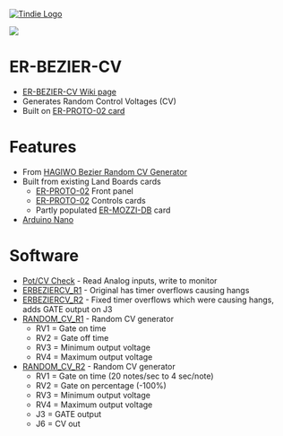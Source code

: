 <a href="https://www.tindie.com/products/28896/"><img src="http://land-boards.com/blwiki/images/5/51/Tindie-mediums.png" alt="Tindie Logo"></img></a> 

<img src="http://land-boards.com/blwiki/images/2/26/ER-BEZIER-CV_P1080840-720px.jpg"></img>

= ER-BEZIER-CV =

* [http://land-boards.com/blwiki/index.php?title=ER-BEZIER-CV ER-BEZIER-CV Wiki page]
* Generates Random Control Voltages (CV)
* Built on [http://land-boards.com/blwiki/index.php?title=ER-PROTO-02 ER-PROTO-02 card]

= Features =

* From [https://note.com/solder_state/n/n39aacefd73a3 HAGIWO Bezier Random CV Generator]
* Built from existing Land Boards cards
** [http://land-boards.com/blwiki/index.php?title=ER-PROTO-02 ER-PROTO-02] Front panel
** [http://land-boards.com/blwiki/index.php?title=ER-PROTO-02 ER-PROTO-02] Controls cards
** Partly populated [http://land-boards.com/blwiki/index.php?title=ER-MOZZI-DB ER-MOZZI-DB] card
* [http://land-boards.com/blwiki/index.php?title=Arduino_Nano Arduino Nano]

= Software =

* [https://github.com/land-boards/lb-Arduino-Code/tree/master/LBCards/SYNTHS/ERBEZIERCV/ERBEZIER_POTS_CHECK Pot/CV Check] - Read Analog inputs, write to monitor
* [https://github.com/land-boards/lb-Arduino-Code/blob/master/LBCards/SYNTHS/ERBEZIERCV/ERBEZIERCV_R1/ERBEZIERCV_R1.ino ERBEZIERCV_R1] - Original has timer overflows causing hangs
* [https://github.com/land-boards/lb-Arduino-Code/blob/master/LBCards/SYNTHS/ERBEZIERCV/ERBEZIERCV_R2/ERBEZIERCV_R2.ino ERBEZIERCV_R2] - Fixed timer overflows which were causing hangs, adds GATE output on J3
* [https://github.com/land-boards/lb-Arduino-Code/blob/master/LBCards/SYNTHS/ERBEZIERCV/RANDOM_CV_R1/RANDOM_CV_R1.ino RANDOM_CV_R1] - Random CV generator
** RV1 = Gate on time
** RV2 = Gate off time
** RV3 = Minimum output voltage
** RV4 = Maximum output voltage
* [https://github.com/land-boards/lb-Arduino-Code/blob/master/LBCards/SYNTHS/ERBEZIERCV/RANDOM_CV_R2/RANDOM_CV_R2.ino RANDOM_CV_R2] - Random CV generator
** RV1 = Gate on time (20 notes/sec to 4 sec/note)
** RV2 = Gate on percentage (-100%)
** RV3 = Minimum output voltage
** RV4 = Maximum output voltage
** J3 = GATE output
** J6 = CV out
